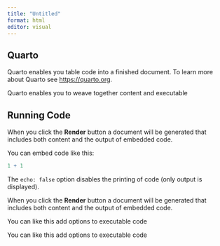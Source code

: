 ```yaml
---
title: "Untitled"
format: html
editor: visual
---
```


## Quarto

Quarto enables you table code into a finished document.
To learn more about Quarto see <https://quarto.org>.

Quarto enables you to weave together content and executable 

## Running Code

When you click the **Render** button a document will be generated that includes both content and the output of embedded code.

You can embed code like this:

```r
1 + 1
```

The `echo: false` option disables the printing of code (only output is displayed).

When you click the **Render** button a document will be generated that includes both content and the output of embedded code.

You can  like this add options to executable code

You can  like this add options to executable code
